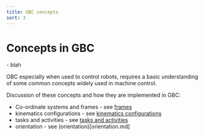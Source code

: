 ```yaml
---
title: GBC concepts
sort: 3
---
```



# Concepts in GBC

<Tldr>
    - blah
</Tldr>

GBC especially when used to control robots, requires a basic understanding of some common concepts widely used in machine control.

Discussion of these concepts and how they are implemented in GBC:

* Co-ordinate systems and frames - see [frames](frames.md)
* kinematics configurations - see [kinematics configurations](kinematics_configurations.md)
* tasks and activities - see [tasks and activities](task_and_activities.md)
* orientation - see (orientation)[orientation.md]

